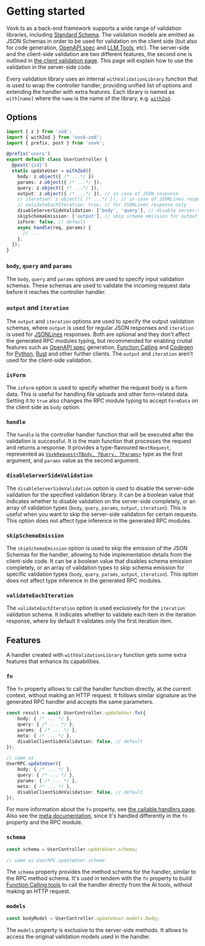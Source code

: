# Getting started

Vovk.ts as a back-end framework supports a wide range of validation libraries, including [Standard Schema](/validation/standard). The validation models are emitted as JSON Schemas in order to be used for validation on the client side (but also for code generation, [OpenAPI spec](/openapi) and [LLM Tools](/ai-tools), etc). The server-side and the client-side validation are two different features, the second one is outlined in [the client validation page](/validation/client). This page will explain how to use the validation in the server-side code.

Every validation library uses an internal `withValidationLibrary` function that is used to wrap the controller handler, providing unified list of options and extending the handler with extra features. Each library is named as `with[name]` where the `name` is the name of the library, e.g. [`withZod`](/validation/zod).

## Options

```ts
import { z } from 'zod';
import { withZod } from 'vovk-zod';
import { prefix, post } from 'vovk';

@prefix('users')
export default class UserController {
  @post('{id}')
  static updateUser = withZod({
    body: z.object({ /* ...*/ })
    params: z.object({ /* ...*/ }),
    query: z.object({ /* ...*/ }),
    output: z.object({ /* ...*/ }), // in case of JSON response
    // iteration: z.object({ /* ...*/ }), // in case of JSONLines response
    // validateEachIteration: true, // for JSONLines response only
    disableServerSideValidation: ['body', 'query'], // disable server-side validation for body and query
    skipSchemaEmission: ['output'], // skip schema emission for output
    isForm: false, // default
    async handle(req, params) {
      // ...
    },
  });
}
```

### `body`, `query` and `params`

The `body`, `query` and `params` options are used to specify input validation schemas. These schemas are used to validate the incoming request data before it reaches the controller handler.

### `output` and `iteration`

The `output` and `iteration` options are used to specify the output validation schemas, where `output` is used for regular JSON responses and `iteration` is used for [JSONLines](/controller/jsonlines) responses. Both are optional and they don't affect the generated RPC modules typing, but recommended for enabling crutial features such as [OpenAPI spec](/openapi) generation, [Function Calling](/ai-tools) and [Codegen](/codegen) for [Python](/python), [Rust](/rust) and other further clients. The `output` and `iteration` aren't used for the client-side validation.

### `isForm`

The `isForm` option is used to specify whether the request body is a form data. This is useful for handling file uploads and other form-related data. Setting it to `true` also changes the RPC module typing to accept `FormData` on the client side as `body` option.

### `handle`

The `handle` is the controller handler function that will be executed after the validation is successful. It is the main function that processes the request and returns a response. It provides a type-flavoured `NextRequest`, represented as [`VovkRequest<TBody, TQuery, TParams>`](/controller/request) type as the first argument, and `params` value as the second argument.

### `disableServerSideValidation`

The `disableServerSideValidation` option is used to disable the server-side validation for the specified validation library. It can be a boolean value that indicates whether to disable validation on the server-side completely, or an array of validation types (`body`, `query`, `params`, `output`, `iteration`). This is useful when you want to skip the server-side validation for certain requests. This option does not affect type inference in the generated RPC modules.

### `skipSchemaEmission`

The `skipSchemaEmission` option is used to skip the emission of the JSON Schemas for the handler, allowing to hide implementation details from the client-side code. It can be a boolean value that disables schema emission completely, or an array of validation types to skip schema emission for specific validation types (`body`, `query`, `params`, `output`, `iteration`). This option does not affect type inference in the generated RPC modules.

### `validateEachIteration`

The `validateEachIteration` option is used exclusively for the `iteration` validation schema. It indicates whether to validate each item in the iteration response, where by default it validates only the first iteration item.

## Features

A handler created with `withValidationLibrary` function gets some extra features that enhance its capabilities.

### `fn`

The `fn` property alllows to call the handler function directly, at the current context, without making an HTTP request. It follows similar signature as the generated RPC handler and accepts the same parameters.

```ts
const result = await UserController.updateUser.fn({
    body: { /* ... */ },
    query: { /* ... */ },
    params: { /* ... */ },
    meta: { /* ... */ },
    disableClientSideValidation: false, // default
});

// same as
UserRPC.updateUser({
    body: { /* ... */ },
    query: { /* ... */ },
    params: { /* ... */ },
    meta: { /* ... */ },
    disableClientSideValidation: false, // default
});
```

For more information about the `fn` property, see [the callable handlers page](/controller/fn). Also see the [meta documentation](/controller/meta), since it's handled differently in the `fn` property and the RPC module.

### `schema`

```ts
const schema = UserController.updateUser.schema;

// same as UserRPC.updateUser.schema
```

The `schema` property provides the method schema for the handler, similar to the RPC method schema. It's used in tendem with the `fn` property to build [Function Calling tools](/ai-tools) to call the handler directly from the AI tools, without making an HTTP request.

### `models`

```ts
const bodyModel = UserController.updateUser.models.body;
```

The `models` property is exclusive to the server-side methods. It allows to access the original validation models used in the handler.

